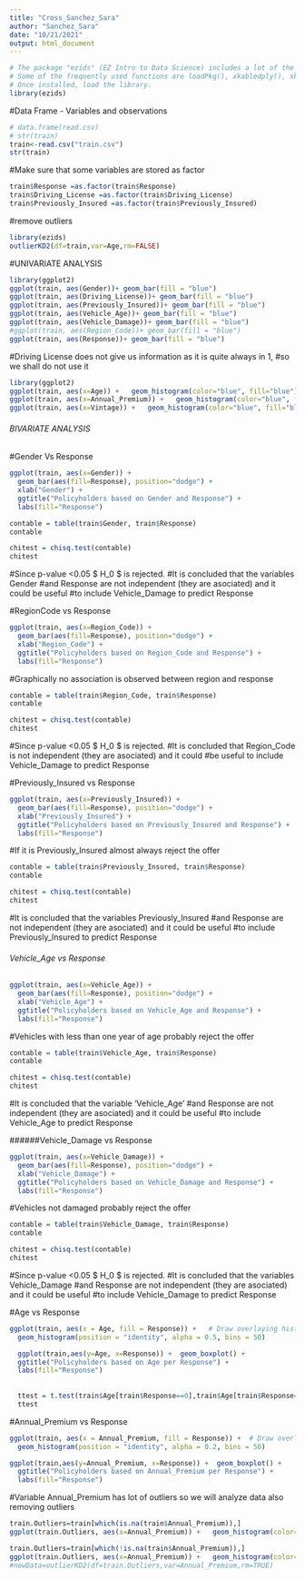 ```yaml
---
title: "Cross_Sanchez_Sara"
author: "Sanchez_Sara"
date: "10/21/2021"
output: html_document
---
```

```r
# The package "ezids" (EZ Intro to Data Science) includes a lot of the helper functions we developed for the course. 
# Some of the frequently used functions are loadPkg(), xkabledply(), xkablesummary(), uzscale(), etc.
# Once installed, load the library.
library(ezids)
```

#Data Frame - Variables and observations
```r
# data.frame(read.csv)
# str(train)
train<-read.csv("train.csv")
str(train)
```

#Make sure that some variables are stored as factor
```r
train$Response =as.factor(train$Response)
train$Driving_License =as.factor(train$Driving_License)
train$Previously_Insured =as.factor(train$Previously_Insured)
```

#remove outliers
```r
library(ezids)
outlierKD2(df=train,var=Age,rm=FALSE) 

```


#UNIVARIATE ANALYSIS

```r
library(ggplot2)
ggplot(train, aes(Gender))+ geom_bar(fill = "blue")
ggplot(train, aes(Driving_License))+ geom_bar(fill = "blue")
ggplot(train, aes(Previously_Insured))+ geom_bar(fill = "blue")
ggplot(train, aes(Vehicle_Age))+ geom_bar(fill = "blue")
ggplot(train, aes(Vehicle_Damage))+ geom_bar(fill = "blue")
#ggplot(train, aes(Region_Code))+ geom_bar(fill = "blue")
ggplot(train, aes(Response))+ geom_bar(fill = "blue")
```

#Driving License does not give us information as it is quite always in 1,
#so we shall do not use it

```r
library(ggplot2)
ggplot(train, aes(x=Age)) +   geom_histogram(color="blue", fill="blue")
ggplot(train, aes(x=Annual_Premium)) +   geom_histogram(color="blue", fill="blue")
ggplot(train, aes(x=Vintage)) +   geom_histogram(color="blue", fill="blue")
```



###### BIVARIATE ANALYSIS #####

#Gender Vs Response 
```r
ggplot(train, aes(x=Gender)) +
  geom_bar(aes(fill=Response), position="dodge") + 
  xlab("Gender") +  
  ggtitle("Policyholders based on Gender and Response") +
  labs(fill="Response")
```

```r
contable = table(train$Gender, train$Response)
contable

chitest = chisq.test(contable)
chitest
```

#Since p-value <0.05 $ H_0 $ is rejected.
#It is concluded that the variables Gender 
#and Response are not independent (they are asociated) and it could be useful
#to include Vehicle_Damage to predict Response


#RegionCode vs Response

```r
ggplot(train, aes(x=Region_Code)) +
  geom_bar(aes(fill=Response), position="dodge") + 
  xlab("Region_Code") +  
  ggtitle("Policyholders based on Region_Code and Response") +
  labs(fill="Response")
```
#Graphically no association is observed between region and response


```r
contable = table(train$Region_Code, train$Response)
contable

chitest = chisq.test(contable)
chitest
```

#Since p-value <0.05 $ H_0 $ is rejected.
#It is concluded that Region_Code is not independent (they are asociated) and it could #be useful to include Vehicle_Damage to predict Response


#Previously_Insured vs Response

```r
ggplot(train, aes(x=Previously_Insured)) +
  geom_bar(aes(fill=Response), position="dodge") + 
  xlab("Previously_Insured") +  
  ggtitle("Policyholders based on Previously_Insured and Response") +
  labs(fill="Response")

```
#If it is Previously_Insured  almost always reject the offer


```r
contable = table(train$Previously_Insured, train$Response)
contable

chitest = chisq.test(contable)
chitest
```

#It is concluded that the variables Previously_Insured 
#and Response are not independent (they are asociated) and it could be useful
#to include Previously_Insured to predict Response


###### Vehicle_Age vs Response

```r
ggplot(train, aes(x=Vehicle_Age)) +
  geom_bar(aes(fill=Response), position="dodge") + 
  xlab("Vehicle_Age") +  
  ggtitle("Policyholders based on Vehicle_Age and Response") +
  labs(fill="Response")
```
#Vehicles with less than one year of age probably reject the offer

```r
contable = table(train$Vehicle_Age, train$Response)
contable

chitest = chisq.test(contable)
chitest
```

#It is concluded that the variable 'Vehicle_Age' 
#and Response are not independent (they are asociated) and it could be useful
#to include Vehicle_Age to predict Response


######Vehicle_Damage vs Response

```r
ggplot(train, aes(x=Vehicle_Damage)) +
  geom_bar(aes(fill=Response), position="dodge") + 
  xlab("Vehicle_Damage") +  
  ggtitle("Policyholders based on Vehicle_Damage and Response") +
  labs(fill="Response")
```

#Vehicles not damaged probably reject the offer

```r
contable = table(train$Vehicle_Damage, train$Response)
contable

chitest = chisq.test(contable)
chitest
```

#Since p-value <0.05 $ H_0 $ is rejected. 
#It is concluded that the variables Vehicle_Damage 
#and Response are not independent (they are asociated) and it could be useful
#to include Vehicle_Damage to predict Response

#Age vs Response

```r
ggplot(train, aes(x = Age, fill = Response)) +   # Draw overlaying histogram
  geom_histogram(position = "identity", alpha = 0.5, bins = 50)

  ggplot(train,aes(y=Age, x=Response)) +  geom_boxplot() +
  ggtitle("Policyholders based on Age per Response") +
  labs(fill="Response")
  
  
  ttest = t.test(train$Age[train$Response==0],train$Age[train$Response==0])
  ttest
```

#Annual_Premium vs Response

```r
ggplot(train, aes(x = Annual_Premium, fill = Response)) +  # Draw overlaying histogram
  geom_histogram(position = "identity", alpha = 0.2, bins = 50)

ggplot(train,aes(y=Annual_Premium, x=Response)) +  geom_boxplot() +
  ggtitle("Policyholders based on Annual_Premium per Response") +
  labs(fill="Response")
```

#Variable Annual_Premium has lot of outliers so we will analyze data also removing outliers
```r
train.Outliers=train[which(is.na(train$Annual_Premium)),]
ggplot(train.Outliers, aes(x=Annual_Premium)) +   geom_histogram(color="blue", fill="blue")

train.Outliers=train[which(!is.na(train$Annual_Premium)),]
ggplot(train.Outliers, aes(x=Annual_Premium)) +   geom_histogram(color="blue", fill="blue")
#newData=outlierKD2(df=train.Outliers,var=Annual_Premium,rm=TRUE)
```
